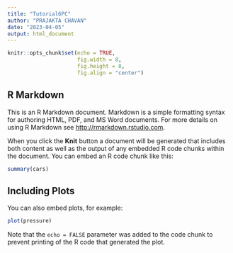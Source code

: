 ```yaml
---
title: "Tutorial6PC"
author: "PRAJAKTA CHAVAN"
date: "2023-04-05"
output: html_document
---
```


```r
knitr::opts_chunk$set(echo = TRUE, 
                      fig.width = 8,
                      fig.height = 8,
                      fig.align = "center")
```

## R Markdown

This is an R Markdown document. Markdown is a simple formatting syntax for authoring HTML, PDF, and MS Word documents. For more details on using R Markdown see <http://rmarkdown.rstudio.com>.

When you click the **Knit** button a document will be generated that includes both content as well as the output of any embedded R code chunks within the document. You can embed an R code chunk like this:

```r
summary(cars)
```

## Including Plots

You can also embed plots, for example:

```r
plot(pressure)
```

Note that the `echo = FALSE` parameter was added to the code chunk to prevent printing of the R code that generated the plot.
